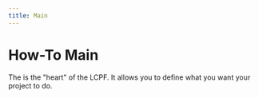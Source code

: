 ```yaml
---
title: Main
---
```


# How-To Main

The <Term name="MainManager"/> is the "heart" of the LCPF.  It allows you to define what you want your project to do.



